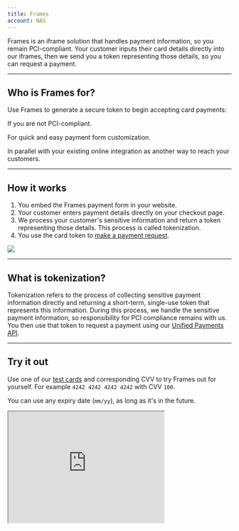 ```yaml
---
title: Frames
account: NAS
---
```


Frames is an iframe solution that handles payment information, so you remain PCI-compliant. Your customer inputs their card details directly into our iframes, then we send you a token representing those details, so you can request a payment.

---

## Who is Frames for?

Use Frames to generate a secure token to begin accepting card payments:

<List>
<ListIconItem>

If you are not PCI-compliant.

</ListIconItem>
<ListIconItem>

For quick and easy payment form customization.

</ListIconItem>
<ListIconItem>

In parallel with your existing online integration as another way to reach your customers.

</ListIconItem>
</List>

---

## How it works

1. You embed the Frames payment form in your website.
2. Your customer enters payment details directly on your checkout page.
3. We process your customer's sensitive information and return a token representing those details. This process is called tokenization.
4. You use the card token to [make a payment request](/payments/accept-payments/request-a-payment).

<img src="/docs/Integrate/Frames/Frames.png"  withFullscreenPreview />

---
## What is tokenization?

Tokenization refers to the process of collecting sensitive payment information directly and returning a short-term, single-use token that represents this information. During this process, we handle the sensitive payment information, so responsibility for PCI compliance remains with us. You then use that token to request a payment using our [Unified Payments API](/payments).

---

## Try it out

Use one of our [test cards](/testing/test-cards) and corresponding CVV to try Frames out for yourself. For example `4242 4242 4242 4242` with CVV `100`.

You can use any expiry date (`mm/yy`), as long as it's in the future.

<Box horizontal="sm" align="center">
  <Iframe
    src="https://assets.checkout.com/docs/examples/1liner-new/index.html"
    height="250"
    width="350"
  />
</Box>

---

## Next steps

<ContentPanel variant="heading" title="Get started with Frames" imgSrc="/docs/Collect payment/Payment.svg" withBorder={false}>

Find out what is required to get started with Frames.

[Learn more](/integrate/frames/get-started)

</ContentPanel>



